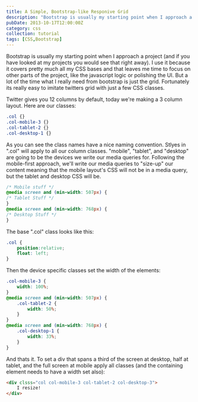 ```yaml
---
title: A Simple, Bootstrap-like Responive Grid
description: "Bootstrap is usually my starting point when I approach a project (and if you have looked at my projects you would see that right away). I use it because it covers pretty much all my CSS bases and that leaves me time to focus on other parts of the project, like the javascript logic or polishing the UI."
pubDate: 2013-10-17T12:00:00Z
category: css
collection: tutorial
tags: [CSS,Bootstrap]
---
```


Bootstrap is usually my starting point when I approach a project (and if you have looked at my projects you would see that right away). I use it because it covers pretty much all my CSS bases and that leaves me time to focus on other parts of the project, like the javascript logic or polishing the UI. But a lot of the time what I really need from bootstrap is just the grid. Fortunately its really easy to imitate twitters grid with just a few CSS classes.

Twitter gives you 12 columns by default, today we're making a 3 column layout. Here are our classes:

```css
.col {}
.col-mobile-3 {}
.col-tablet-2 {}
.col-desktop-1 {}
```

As you can see the class names have a nice naming convention. Stlyes in ".col" will apply to all our column classes. "mobile", "tablet", and "desktop" are going to be the devices we write our media queries for. Following the mobile-first approach, we'll write our media queries to "size-up" our content meaning that the mobile layout's CSS will not be in a media query, but the tablet and desktop CSS will be.

```css
/* Mobile stuff */
@media screen and (min-width: 507px) {
/* Tablet Stuff */
}
@media screen and (min-width: 768px) {
/* Desktop Stuff */
}
```

The base ".col" class looks like this:

```css
.col {
    position:relative;
    float: left;
}
```

Then the device specific classes set the width of the elements:

```css
.col-mobile-3 {
    width: 100%;
}
@media screen and (min-width: 507px) {
    .col-tablet-2 {
        width: 50%;
    }
}
@media screen and (min-width: 768px) {
    .col-desktop-1 {
        width: 33%;
    }
}
```

And thats it. To set a div that spans a third of the screen at desktop, half at tablet, and the full screen at mobile apply all classes (and the containing element needs to have a width set also):

```html
<div clsss="col col-mobile-3 col-tablet-2 col-desktop-3">
    I resize!
</div>
```